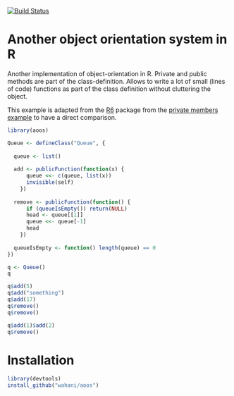 [![Build Status](https://travis-ci.org/wahani/aoos.png?branch=master)](https://travis-ci.org/wahani/aoos)

# Another object orientation system in R
Another implementation of object-orientation in R. Private and public methods are part of the class-definition. Allows to write a lot of small (lines of code) functions as part of the class definition without cluttering the object.

This example is adapted from the [R6](https://github.com/wch/R6) package from the [private members example](http://rpubs.com/wch/24456) to have a direct comparison.

```r
library(aoos)

Queue <- defineClass("Queue", {
  
  queue <- list()
  
  add <- publicFunction(function(x) {
      queue <<- c(queue, list(x))
      invisible(self)
    })
  
  remove <- publicFunction(function() {
      if (queueIsEmpty()) return(NULL)
      head <- queue[[1]]
      queue <<- queue[-1]
      head
    })
  
  queueIsEmpty <- function() length(queue) == 0
})

q <- Queue()
q
```

```r
q$add(5)
q$add("something")
q$add(17)
q$remove()
q$remove()

q$add(1)$add(2)
q$remove()
```

# Installation
```r
library(devtools)
install_github("wahani/aoos")
```

